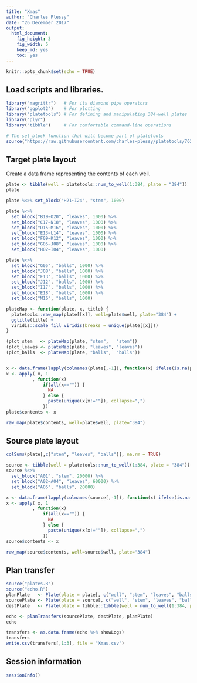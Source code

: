 ```yaml
---
title: "Xmas"
author: "Charles Plessy"
date: "26 December 2017"
output: 
  html_document: 
    fig_height: 3
    fig_width: 5
    keep_md: yes
    toc: yes
---
```


```r
knitr::opts_chunk$set(echo = TRUE)
```

## Load scripts and libraries.

```r
library("magrittr")   # For its diamond pipe operators
library("ggplot2")    # For plotting
library("platetools") # For defining and manipulating 384-well plates
library("plyr")
library("tibble")     # For comfortable command-line operations

# The set_block function that will become part of platetools
source("https://raw.githubusercontent.com/charles-plessy/platetools/76213accb1704d11a2d96fb1f6284d0b46117778/R/set_block.R")
```

## Target plate layout

Create a data frame representing the contents of each well.

```r
plate <- tibble(well = platetools::num_to_well(1:384, plate = "384"))
plate
```

```r
plate %<>% set_block("H21~I24", "stem", 1000)
```

```r
plate %<>%
  set_block("B19~O20", "leaves", 1000) %>%
  set_block("C17~N18", "leaves", 1000) %>%
  set_block("D15~M16", "leaves", 1000) %>%
  set_block("E13~L14", "leaves", 1000) %>%
  set_block("F09~K12", "leaves", 1000) %>%
  set_block("G05~J08", "leaves", 1000) %>%
  set_block("H02~I04", "leaves", 1000)
```

```r
plate %<>%
  set_block("G05", "balls", 1000) %>%
  set_block("J08", "balls", 1000) %>%
  set_block("F13", "balls", 1000) %>%
  set_block("J12", "balls", 1000) %>%
  set_block("I17", "balls", 1000) %>%
  set_block("E18", "balls", 1000) %>%
  set_block("M16", "balls", 1000)
```

```r
plateMap <- function(plate, x, title) {
  platetools::raw_map(plate[[x]], well=plate$well, plate="384") +
  ggtitle(title) +
  viridis::scale_fill_viridis(breaks = unique(plate[[x]]))
}

(plot_stem   <- plateMap(plate, "stem",   "stem"))
(plot_leaves <- plateMap(plate, "leaves", "leaves"))
(plot_balls  <- plateMap(plate, "balls",  "balls"))


x <- data.frame(lapply(colnames(plate[,-1]), function(x) ifelse(is.na(plate[,x]), "", x)))
x <- apply( x, 1
          , function(x)
              if(all(x=="")) {
                NA
              } else {
                paste(unique(x[x!=""]), collapse=",")
              })
plate$contents <- x

raw_map(plate$contents, well=plate$well, plate="384")
```

## Source plate layout

```r
colSums(plate[,c("stem", "leaves", "balls")], na.rm = TRUE)

source <- tibble(well = platetools::num_to_well(1:384, plate = "384"))
source %<>%
  set_block("A01", "stem", 20000) %>%
  set_block("A02~A04", "leaves", 60000) %>%
  set_block("A05", "balls", 20000)

x <- data.frame(lapply(colnames(source[,-1]), function(x) ifelse(is.na(source[,x]), "", x)))
x <- apply( x, 1
          , function(x)
              if(all(x=="")) {
                NA
              } else {
                paste(unique(x[x!=""]), collapse=",")
              })
source$contents <- x

raw_map(source$contents, well=source$well, plate="384")
```

## Plan transfer

```r
source("plates.R")
source("echo.R")
planPlate   <- Plate(plate = plate[, c("well", "stem", "leaves", "balls")])
sourcePlate <- Plate(plate = source[, c("well", "stem", "leaves", "balls")])
destPlate   <- Plate(plate = tibble::tibble(well = num_to_well(1:384, plate = "384")))

echo <- planTransfers(sourcePlate, destPlate, planPlate)
echo

transfers <- as.data.frame(echo %>% showLogs)
transfers
write.csv(transfers[,1:3], file = "Xmas.csv")
```

## Session information

```r
sessionInfo()
```
